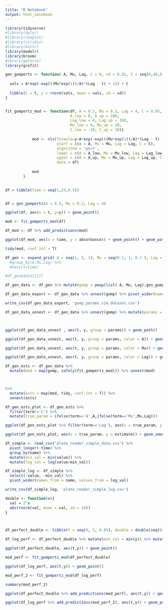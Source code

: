 ```yaml
---
title: "R Notebook"
output: html_notebook
---
```


```r
library(tidyverse)
#library(dplyr)
#library(cowplot)
#library(viridis)
#library(knitr)
library(modelr)
library(broom)
#ibrary(ggforce)
library(grofit)

```

```r

gen_gompertz <- function( A, Mu, Lag, C = 0, sd = 0.01, t = seq(0,48,0.5)){
  
  vals = A*exp(-exp(((Mu*exp(1))/A)*(Lag - t) + 1)) + C
  
  tibble(t = t, y = rnorm(vals, mean = vals, sd = sd))
}


fit_gompertz_mod <- function(df, A = 0.5, Mu = 0.2, Lag = 4, C = 0.05, 
                             A_low = 0, A_up = 100, 
                             Lag_low = 0, Lag_up = 100, 
                             Mu_low = 0, Mu_up = 10, 
                             C_low = -10, C_up = 10){
            
            mod <- nls(formula=y~A*exp(-exp(((Mu*exp(1))/A)*(Lag - t) + 1))+C, 
                       start = c(A = A, Mu = Mu, Lag = Lag, C = C), 
                       algorithm = 'port',
                       lower = c(A = A_low, Mu = Mu_low, Lag = Lag_low, C = C_low),
                       upper = c(A = A_up, Mu = Mu_up, Lag = Lag_up, C = C_up),
                       data = df)
            
            mod
        }
        
```

```r
df = tibble(time = seq(1,24,0.5))


df = gen_gompertz(A = 0.5, Mu = 0.2, Lag = 4)

ggplot(df, aes(x = t, y=y)) + geom_point()
```


```r
mod <- fit_gompertz_mod(df)

df_mod <- df %>% add_predictions(mod)

ggplot(df_mod, aes(x = time, y = absorbance)) + geom_point() + geom_path(aes(y = pred))
```

```r
tidy(mod, conf.int = T)
```

```r

df_gen <- expand_grid( A = seq(1, 5, 1), Mu = seq(0.1, 1, 0.1 ), Lag = seq(0,10,2)) #%>% 
  #group_by(A,Mu,Lag) %>% 
  #nest(t=time)

#df_gen$data[[1]]

df_gen_data <- df_gen %>% mutate(gomp = pmap(list( A, Mu, Lag),gen_gompertz))%>% mutate(params = paste0('A_',A,'_Mu_',Mu,'_Lag_',Lag))

df_gen_data_export <- df_gen_data %>% unnest(gomp) %>% pivot_wider(names_from = params, values_from = y, id_cols = t) %>% rename(time = t)

write_csv(df_gen_data_export, 'gomp_params_sim_dataset.csv')

df_gen_data_unnest <- df_gen_data %>% unnest(gomp) %>% mutate(params = paste(A,Mu,Lag))



ggplot(df_gen_data_unnest , aes(t, y, group = params)) + geom_path()

ggplot(df_gen_data_unnest, aes(t, y, group = params, color = A)) + geom_path() + facet_wrap(c('Mu','Lag'), scales = 'free') + scale_color_viridis_c()

ggplot(df_gen_data_unnest, aes(t, y, group = params, color = Mu)) + geom_path() + facet_wrap(c('A', 'Lag'), scales = 'free')+ scale_color_viridis_c()

ggplot(df_gen_data_unnest, aes(t, y, group = params, color = Lag)) + geom_path() + facet_wrap(c('A','Mu'))+ scale_color_viridis_c()
```

```r

df_gen_ests <- df_gen_data %>% 
  mutate(mod = map(gomp, safely(fit_gompertz_mod))) %>% unnest(mod)



%>% 
  mutate(ests = map(mod, tidy, conf.int = T)) %>% 
  unnest(ests)

df_gen_ests_plot <- df_gen_ests %>% 
  filter(term!='C') %>% 
  mutate(true_param = ifelse(term=='A',A,ifelse(term=='Mu',Mu,Lag)))

ggplot(df_gen_ests_plot %>% filter(term=='Lag'), aes(x = true_param, y = estimate)) +  geom_pointrange(aes(ymin = conf.low, ymax = conf.high), position = position_jitter(width = 0.1)) + facet_wrap(~term, scales = 'free')

ggplot(df_gen_ests_plot, aes(x = true_param, y = estimate)) + geom_smooth(method = 'lm') + geom_point(shape = 21) + facet_wrap(~term, scales = 'free')

```

```r
df_simple <- read_csv("plate_reader_simple_data.csv") %>% 
  pivot_longer(-time) %>% 
  group_by(name) %>% 
  mutate(min_val = min(value)) %>% 
  mutate(log_val = log(value/min_val))

df_simple_log <- df_simple %>% 
  select(-value, -min_val) %>% 
  pivot_wider(names_from = name, values_from = log_val)

write_csv(df_simple_log, 'plate_reader_simple_log.csv')
```

```r
double <- function(x){
  val = 2^x
  abs(rnorm(val, mean = val, sd = 10))
}



df_perfect_double <- tibble(t = seq(0, 5, 0.05), double = double(seq(0,10,0.1))) %>% mutate(y = double / 1000)

df_log_perf <- df_perfect_double %>% mutate(min_val = min(y)) %>% mutate(norm_val = log(y/min_val)) %>% select(t,y=norm_val)

ggplot(df_perfect_double, aes(t,y)) + geom_point()

mod_perf <- fit_gompertz_mod(df_perfect_double)

ggplot(df_log_perf, aes(t,y)) + geom_point()

mod_perf_2 <- fit_gompertz_mod(df_log_perf)

summary(mod_perf_2)

ggplot(df_perfect_double %>% add_predictions(mod_perf), aes(t,y)) + geom_point() + geom_path(aes(y = pred))# + scale_y_log10()

ggplot(df_log_perf %>% add_predictions(mod_perf_2), aes(t,y)) + geom_point() + geom_path(aes(y = pred))
```
